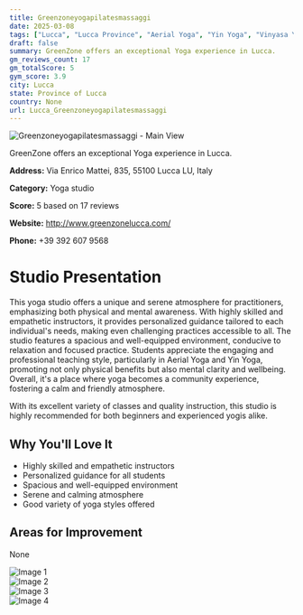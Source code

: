 ```yaml
---
title: Greenzoneyogapilatesmassaggi
date: 2025-03-08
tags: ["Lucca", "Lucca Province", "Aerial Yoga", "Yin Yoga", "Vinyasa Yoga", "serene atmosphere", "friendly community", "Lucca"]  
draft: false
summary: GreenZone offers an exceptional Yoga experience in Lucca.
gm_reviews_count: 17
gm_totalScore: 5
gym_score: 3.9
city: Lucca
state: Province of Lucca
country: None
url: Lucca_Greenzoneyogapilatesmassaggi
---
```


<div className="aspect-[16/9] relative my-8">
  <img 
    src="https://lh5.googleusercontent.com/p/AF1QipOsF3KbasuErklH4iP4iuCpBmYWINLReD8WuuVx=w1920-h1080-k-no"
    alt="Greenzoneyogapilatesmassaggi - Main View"
    className="object-cover absolute inset-0 w-full h-full rounded-lg"
  />
</div>

GreenZone offers an exceptional Yoga experience in Lucca.

**Address:** Via Enrico Mattei, 835, 55100 Lucca LU, Italy

**Category:** Yoga studio

**Score:** 5 based on 17 reviews

**Website:** http://www.greenzonelucca.com/

**Phone:** +39 392 607 9568

# Studio Presentation

This yoga studio offers a unique and serene atmosphere for practitioners, emphasizing both physical and mental awareness. With highly skilled and empathetic instructors, it provides personalized guidance tailored to each individual's needs, making even challenging practices accessible to all. The studio features a spacious and well-equipped environment, conducive to relaxation and focused practice. Students appreciate the engaging and professional teaching style, particularly in Aerial Yoga and Yin Yoga, promoting not only physical benefits but also mental clarity and wellbeing. Overall, it's a place where yoga becomes a community experience, fostering a calm and friendly atmosphere.

With its excellent variety of classes and quality instruction, this studio is highly recommended for both beginners and experienced yogis alike.

## Why You'll Love It

- Highly skilled and empathetic instructors
- Personalized guidance for all students
- Spacious and well-equipped environment
- Serene and calming atmosphere
- Good variety of yoga styles offered

## Areas for Improvement

None

<div className="grid grid-cols-1 xl:grid-cols-2 gap-4 my-8">
<div className="aspect-[4/3] relative"><img src="https://lh5.googleusercontent.com/p/AF1QipPqRA5BTJES2ybfNXWJAHthzXhTWQpajBGzTtEg=w1920-h1080-k-no" alt="Image 1" className="object-cover absolute inset-0 w-full h-full rounded-lg" /></div>
<div className="aspect-[4/3] relative"><img src="https://lh5.googleusercontent.com/p/AF1QipP4KQ1Dz0MsqXaoS45oZJYbMgiemRUmXlmLAUVq=w1920-h1080-k-no" alt="Image 2" className="object-cover absolute inset-0 w-full h-full rounded-lg" /></div>
<div className="aspect-[4/3] relative"><img src="https://lh5.googleusercontent.com/p/AF1QipMN4f4w16Ie-cA9UXCnbNYcCB8yDpzw_sd40AqG=w1920-h1080-k-no" alt="Image 3" className="object-cover absolute inset-0 w-full h-full rounded-lg" /></div>
<div className="aspect-[4/3] relative"><img src="https://lh5.googleusercontent.com/p/AF1QipOn5w7ydPMWMG5Nt0UFdbg_iWFjMn0tf8pkPnZo=w1920-h1080-k-no" alt="Image 4" className="object-cover absolute inset-0 w-full h-full rounded-lg" /></div>
</div>